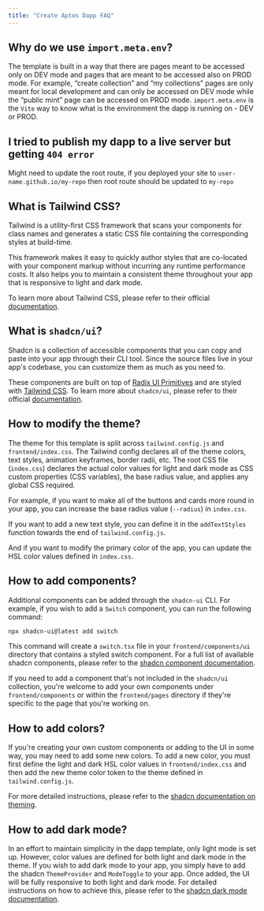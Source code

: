 ```yaml
---
title: "Create Aptos Dapp FAQ"
---
```






## Why do we use `import.meta.env`?

The template is built in a way that there are pages meant to be accessed only on DEV mode and pages that are meant to be accessed also on PROD mode. For example, “create collection” and “my collections” pages are only meant for local development and can only be accessed on DEV mode while the “public mint” page can be accessed on PROD mode. `import.meta.env` is the `Vite` way to know what is the environment the dapp is running on - DEV or PROD.

## I tried to publish my dapp to a live server but getting `404 error`

Might need to update the root route, if you deployed your site to `user-name.github.io/my-repo` then root route should be updated to `my-repo`

## What is Tailwind CSS?

Tailwind is a utility-first CSS framework that scans your components for class names and generates a static CSS file containing the corresponding styles at build-time.

This framework makes it easy to quickly author styles that are co-located with your component markup without incurring any runtime performance costs. It also helps you to maintain a consistent theme throughout your app that is responsive to light and dark mode.

To learn more about Tailwind CSS, please refer to their official [documentation](https://tailwindcss.com/docs/utility-first).

## What is `shadcn/ui`?

Shadcn is a collection of accessible components that you can copy and paste into your app through their CLI tool. Since the source files live in your app&apos;s codebase, you can customize them as much as you need to.

These components are built on top of [Radix UI Primitives](https://www.radix-ui.com/primitives) and are styled with [Tailwind CSS](https://tailwindcss.com/). To learn more about `shadcn/ui`, please refer to their official [documentation](https://ui.shadcn.com/docs).

## How to modify the theme?

The theme for this template is split across `tailwind.config.js` and `frontend/index.css`. The Tailwind config declares all of the theme colors, text styles, animation keyframes, border radii, etc. The root CSS file (`index.css`) declares the actual color values for light and dark mode as CSS custom properties (CSS variables), the base radius value, and applies any global CSS required.

For example, if you want to make all of the buttons and cards more round in your app, you can increase the base radius value (`--radius`) in `index.css`.

If you want to add a new text style, you can define it in the `addTextStyles` function towards the end of `tailwind.config.js`.

And if you want to modify the primary color of the app, you can update the HSL color values defined in `index.css`.

## How to add components?

Additional components can be added through the `shadcn-ui` CLI. For example, if you wish to add a `Switch` component, you can run the following command:

```bash filename="Terminal"
npx shadcn-ui@latest add switch
```

This command will create a `switch.tsx` file in your `frontend/components/ui` directory that contains a styled switch component. For a full list of available shadcn components, please refer to the [shadcn component documentation](https://ui.shadcn.com/docs/components).

If you need to add a component that&apos;s not included in the `shadcn/ui` collection, you&apos;re welcome to add your own components under `frontend/components` or within the `frontend/pages` directory if they&apos;re specific to the page that you&apos;re working on.

## How to add colors?

If you&apos;re creating your own custom components or adding to the UI in some way, you may need to add some new colors. To add a new color, you must first define the light and dark HSL color values in `frontend/index.css` and then add the new theme color token to the theme defined in `tailwind.config.js`.

For more detailed instructions, please refer to the [shadcn documentation on theming](https://ui.shadcn.com/docs/theming).

## How to add dark mode?

In an effort to maintain simplicity in the dapp template, only light mode is set up. However, color values are defined for both light and dark mode in the theme. If you wish to add dark mode to your app, you simply have to add the shadcn `ThemeProvider` and `ModeToggle` to your app. Once added, the UI will be fully responsive to both light and dark mode. For detailed instructions on how to achieve this, please refer to the [shadcn dark mode documentation](https://ui.shadcn.com/docs/dark-mode/vite).
